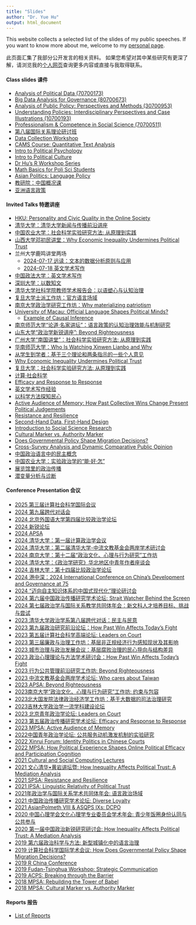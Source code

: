 ```yaml
---
title: "Slides"
author: "Dr. Yue Hu"
output: html_document
---
```


This website collects a selected list of the slides of my public speeches. 
If you want to know more about me, welcome to my [personal page](https://www.drhuyue.site).

此页面汇集了我部分公开发言的相关资料。
如果您希望对其中某些研究有更深了解，请浏览我的[个人网页](https://www.drhuyue.site)查询更多内容或直接与我取得联系。    


#### Class slides 课件

- [Analysis of Political Data (70700173)](/slides/courses/analysisOfPoliticalData/index.html)
- [Big Data Analysis for Governance (80700673)](/slides/courses/governmentalBigData/index.html)
- [Analysis of Public Policy: Perspectives and Methods (30700953)](/slides/courses/analysisOfPublicPolicy/index.html)
- [Understanding Policies: Interdisciplinary Perspectives and Case Illustrations (10700193)](/slides/courses/policyGE/index.html)
- [Professionalism & Competence in Social Science (70700511)](/slides/courses/professionalism/01_courseIntro.html)
- [第八届国际关系理论研讨班](/slides/guestLecture/softPower.html)
- [Data Collection Workshop](/slides/courses/dgpWorkshop/index.html)
- [CAMS Course: Quantitative Text Analysis](/slides/courses/camsTextAnalysis/index.html)
- [Intro to Political Psychology](/slides/courses/politicalPsychology/index.html)
- [Intro to Political Culture](/slides/guestLecture/politicalCulture.html)
- [Dr Hu's R Workshop Series](slides/courses/rWorkshop/)
- [Math Basics for Poli Sci Students](/slides/courses/mathCamp/mathcamp.html)
- [Asian Politics: Language Policy](/slides/courses/teachingDemo/languagePolicy.html)
- [教研院：中国概况课](/slides/courses/chinaPerspective/democraticSupport.html)
- [亚洲语言政策](/slides/courses/teachingDemo/languagePolicy_cn.html) 

#### Invited Talks 特邀讲座

- [HKU: Personality and Civic Quality in the Online Society](/slides/guestLecture/language_tw.html)
- [清华大学：清华大学新闻与传播前沿讲座](/slides/guestLecture/weibo.html)
- [中国农业大学：社会科学实验研究方法: 从原理到实践](/slides/guestLecture/experiment_s.html)
- [山西大学邓初民讲堂：Why Economic Inequality Undermines Political Trust](/slides/conference/inequalityChina.html)
- 兰州大学鹿鸣讲堂两场
    - [2024-07-17 远读：文本的数据分析原则与应用](/slides/courses/governmentalBigData/06_textAnalysis.html)
    - [2024-07-18 英文学术写作](/slides/guestLecture/effectivelyWriting_English.html)
- [中国政法大学：英文学术写作](/slides/guestLecture/effectivelyWriting_English.html)
- [深圳大学：以数知文](/slides/courses/governmentalBigData/06_textAnalysis.html)
- [清华大学社科学院教师学术报告会：以语塑心与认知治理](/slides/guestLecture/officialLanguageField_cn.html)
- [复旦大学士派工作坊：官方语言场域](/slides/guestLecture/officialLanguageField_cn.html)
- [南京大学政治学研究工作坊：Why materializing patriotism](/slides/guestLecture/patrioticBases.html)
- [University of Macau: Official Language Shapes Political Minds?](/slides/guestLecture/officialLanguageField.html)
    - [Example of Causal Inference](/slides/guestLecture/corruption_grassroot_en.html)
- [南京师范大学“论道·名家讲坛”：语言政策的认知治理效能与机制研究](/slides/guestLecture/officialLanguageField.html)
- [山东大学“政治学新锐讲座”: Beyond Righteousness](/slides/guestLecture/psm_peer_long.html)
- [广州大学“南国讲堂”：社会科学实验研究方法: 从原理到实践](/slides/guestLecture/experiment_s.html)
- [华南师范大学：Who Is Watching Xinwen Lianbo and Why](/slides/guestLecture/cctvAudience.html)
- [从学生到学者：基于三个理论和两条指示的一些个人意见](/slides/guestLecture/gateway.html)
- [Why Economic Inequality Undermines Political Trust](/slides/conference/inequalityChina.html)
- [复旦大学：社会科学实验研究方法: 从原理到实践](/slides/guestLecture/experiment_s.html)
- [计算·社会科学](/slides/guestLecture/cssThoughts.html)
- [Efficacy and Response to Response](/slides/guestLecture/efficacy.html)
- [英文学术写作经验](/slides/guestLecture/effectivelyWriting_English.html)
- [以科学方法探知民心](/slides/guestLecture/surveyMethod.html)
- [Active Audience of Memory: How Past Collective Wins Change Present Political Judgements](/slides/guestLecture/memory.html)
- [Resistance and Resilience](/slides/conference/2021-SPSA/ciClosure.html)
- [Second-Hand Data, First-Hand Design](/slides/conference/2021-SPSA/secondHand.html)
- [Introduction to Social Science Research](/slides/guestLecture/intro2ScientificResearch.html)
- [Cultural Marker vs. Authority Marker](/slides/guestLecture/authorityMarker_long.html)
- [Does Governmental Policy Shape Migration Decisions?](/slides/guestLecture/migrantDecision_hukou.html)
- [Cross-Survey Analysis and Dynamic Comparative Public Opinion](/slides/guestLecture/dcpo.html)
- [中国政治语言中的民主概念](/slides/guestLecture/democracyDiscourse.html)
- [中国农业大学：实验政治学的“能·好·怎”](/slides/guestLecture/experiment.html)
- [展览馆里的政治传播](/slides/guestLecture/patriotic_bases.html)
- [潜变量分析与诊断](/slides/guestLecture/latentVariable.html)

#### Conference Presentation 会议

- [2025 第三届计算社会科学国际会议](/slides/conference/language_publicServant.html)
- [2024 第九届跨代对话会](/slides/conference/language_publicServant.html)
- [2024 北京外国语大学第四届比较政治学论坛](/slides/conference/cpChina.html)
- [2024 新锐论坛](/slides/conference/patrioticBases_short.html)
- [2024 APSA](/slides/conference/inequality_compare.html)
- [2024 清华大学：第一届计算政治学会议](/slides/conference/languageTW.html)
- [2024 清华大学：第二届清华大学-中流文教基金会两岸学术研讨会](/slides/conference/languageTW.html)
- [2024 南京大学：第十二届“政治文化、心理与行为研究”工作坊](/slides/conference/languageTW.html)
- [2024 清华大学：《政治学研究》华北地区中青年作者座谈会](https://drhuyue.site:10002/sammo3182/miscellaneous/honorInstitution.pptx)
- [2024 吉林大学：第十四届比较政治学论坛](/slides/conference/macrointerest.html)
- [2024 港中深：2024 International Conference on China's Development and Governance at 75](/slides/conference/macrointerest.html)
- [2024 “迈向自主知识体系的中国式现代化”理论研讨会](/slides/conference/myMethod.html)
- [2024 第六届中国政治传播研究学术论坛: Strait Watcher Behind the Screen](/slides/conference/languageTW.html)
- [2024 第七届政治学与国际关系教学共同体年会：新文科人才培养目标、挑战与尝试](/slides/conference/newLA.html)
- [2023 清华大学政治学系第八届跨代对话：民主与民意](/slides/conference/dcpo.html)
- [2023 第九届政治研究前沿论坛：How Past Win Affects Today's Fight](/slides/conference/memory.html)
- [2023 第五届计算社会科学高端论坛: Leaders on Court](/slides/conference/identity_assessor.html)
- [2023 第三届廉政与治理工作坊：基层非正规经济行为感知现状及其影响](/slides/conference/corruption_outcome.html)
- [2023 城市治理与政治发展会议：基层腐败治理的民心导向与结构差异](/slides/conference/corruption_grassroot.html)
- [2023 政治心理理论与方法学术研讨会：How Past Win Affects Today's Fight](/slides/conference/memory.html)
- [2023 行为公共管理前沿研究工作坊: Beyond Righteousness](/slides/conference/psm_peer.html)
- [2023 中流文教基金会两岸学术论坛: Who cares about Taiwan](/slides/conference/taiwan.html)
- [2023 APSA: Beyond Righteousness](/slides/conference/psm_peer.html)
- [2023南京大学“政治文化、心理与行为研究”工作坊: 约束与包容](/slides/conference/migrantCriminal.html)
- [2023北大国发院法律政治经济学工作坊：基于大数据的司法治理研究](/slides/conference/migrantCriminal.html)
- [2023吉林大学政治学一流学科建设论坛](/slides/conference/myMethod.html)
- [2023 北京青年政治学论坛: Leaders on Court](/slides/conference/identity_assessor.html)
- [2023 第五届政治传播研究学术论坛: Efficacy and Response to Response](/slides/conference/efficacy.html)
- [2023 MPSA: Active Audience of Memory](/slides/conference/memory.html)
- [2022中国青年政治学论坛: 公共服务动机激发机制的实验研究](/slides/conference/psm_policy.html)
- [2022 Xinrui Forum: Identity Politics in Chinese Courts](/slides/conference/identity_assessor.html)
- [2022 MPSA: How Political Experience Shapes Online Political Efficacy and Participation Cognition](/slides/conference/ope.html)
- [2021 Cultural and Social Computing Lectures](/slides/conference/democracyDiscourse_en.html)
- [2021 文心清华•黄岩讲坛暨: How Inequality Affects Political Trust: A Mediation Analysis](/slides/conference/inequalityTrust_cn.html)
- [2021 SPSA: Resistance and Resilience](/slides/conference/ciClosure.html)
- [2021 IPSA: Linguistic Relativity of Political Trust](/slides/conference/languageTrust.html)
- [2021年政治学与国际关系学术共同体年会: 语言政治场域](/slides/conference/languageEnglish.html)
- [2021 中国政治传播研究学术论坛: Diverse Loyalty](/slides/conference/diverseLoyalty.html)
- [2021 AsianPolmeth VIII & ASQPS IXs: DCPO](/slides/conference/dcpoDemo.html)
- [2020 中国心理学会文化心理学专业委员会学术年会: 青少年饭圈身份认同与公共参与](/slides/conference/fandom.html)
- [2020 第一届中国政治新锐研究研讨会: How Inequality Affects Political Trust: A Mediation Analysis](/slides/conference/inequalityTrust.html)
- [2019 第六届政治科学与方法: 新型城镇化中的语言治理](/slides/conference/languageGovernance.html)
- [2019 计算社会科学国际学术会议: How Does Governmental Policy Shape Migration Decisions?](/slides/conference/migrant_hukou.html)
- [2019 R China Conference](/slides/conference/dotwhisker-interplot.html)
- [2019 Fudan-Tsinghua Workshop: Strategic Communication](/slides/conference/democracyDiscourse_en.html)
- [2019 ACPS: Breaking through the Barrier](/slides/conference/migrant_language.html)
- [2018 MPSA: Rebuilding the Tower of Babel](/slides/conference/proficiencyTrust.html)
- [2018 MPSA: Cultural Marker vs. Authority Marker](/slides/conference/authorityMarker.html)


#### Reports 报告

- [List of Reports](/slides/report/index.html)








